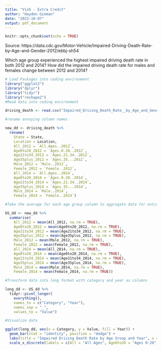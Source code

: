 ```yaml
---
title: "Viz6 - Extra Credit"
author: "Hayden Ginman"
date: "2023-10-07"
output: pdf_document
---
```


```r
knitr::opts_chunk$set(echo = TRUE)
```
Source: https://data.cdc.gov/Motor-Vehicle/Impaired-Driving-Death-Rate-by-Age-and-Gender-2012/ebbj-sh54

Which age group experienced the highest impaired driving death rate in both 2012 and 2014?
How did the impaired driving death rate for males and females change between 2012 and 2014?
```r


# Load Packages into coding environment
library("ggplot2")
library("dplyr")
library("tidyr")
library("reshape2")
#Read data into coding environment

driving_death <- read.csv("Impaired_Driving_Death_Rate__by_Age_and_Gender__2012___2014__All_States.csv")

#rename annoying column names

new_dd <- driving_death %>%
  rename(
    State = State,
    Location = Location,
    All_2012 = `All.Ages..2012`,
    Age0to20_2012 = `Ages.0.20..2012`,
    Age21to34_2012 = `Ages.21.34..2012`,
    Age35plus_2012 = `Ages.35...2012`,
    Male_2012 = `Male..2012`,
    Female_2012 = `Female..2012`,
    All_2014 = `All.Ages..2014`,
    Age0to20_2014 = `Ages.0.20..2014`,
    Age21to34_2014 = `Ages.21.34..2014`,
    Age35plus_2014 = `Ages.35...2014`,
    Male_2014 = `Male..2014`,
    Female_2014 = `Female..2014`)

#Take the average for each age group column to aggregate data for entire US

US_dd <- new_dd %>%
  summarise(
    All_2012 = mean(All_2012, na.rm = TRUE),
    Age0to20_2012 = mean(Age0to20_2012, na.rm = TRUE),
    Age21to34_2012 = mean(Age21to34_2012, na.rm = TRUE),
    Age35plus_2012 = mean(Age35plus_2012, na.rm = TRUE),
    Male_2012 = mean(Male_2012, na.rm = TRUE),
    Female_2012 = mean(Female_2012, na.rm = TRUE),
    All_2014 = mean(All_2014, na.rm = TRUE),
    Age0to20_2014 = mean(Age0to20_2014, na.rm = TRUE),
    Age21to34_2014 = mean(Age21to34_2014, na.rm = TRUE),
    Age35plus_2014 = mean(Age35plus_2014, na.rm = TRUE),
    Male_2014 = mean(Male_2014, na.rm = TRUE),
    Female_2014 = mean(Female_2014, na.rm = TRUE))

#Transform data into long format with category and year as columns

long_dd <- US_dd %>%
  tidyr::pivot_longer(
    everything(),
    names_to = c("Category", "Year"),
    names_sep = "_",
    values_to = "Value")

#Visualize data

ggplot(long_dd, aes(x = Category, y = Value, fill = Year)) +
  geom_bar(stat = "identity", position = "dodge") +
  labs(title = "Impaired Driving Death Rate by Age Group and Year", x = "Age Group", y = "Death Rate") +
  scale_x_discrete(labels = c(All = "All Ages", Age0to20 = "Ages 0-20", Age21to34 = "Ages 21-34", Age35plus = "Ages 35+", Male = "Males", Female = "Females")) + theme_minimal()

```